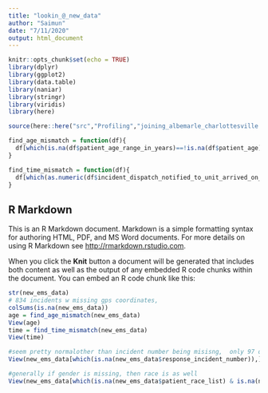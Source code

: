 ```yaml
---
title: "lookin_@_new_data"
author: "Saimun"
date: "7/11/2020"
output: html_document
---
```


```r
knitr::opts_chunk$set(echo = TRUE)
library(dplyr)
library(ggplot2)
library(data.table)
library(naniar)
library(stringr)
library(viridis)
library(here)

source(here::here("src","Profiling","joining_albemarle_charlottesville.R"))
```

```r
find_age_mismatch = function(df){
  df[which(is.na(df$patient_age_range_in_years)==!is.na(df$patient_age)),]
}

find_time_mismatch = function(df){
  df[which(as.numeric(df$incident_dispatch_notified_to_unit_arrived_on_scene_in_minutes)>as.numeric(df$total_unit_response_time)),]
}
```

## R Markdown

This is an R Markdown document. Markdown is a simple formatting syntax for authoring HTML, PDF, and MS Word documents. For more details on using R Markdown see <http://rmarkdown.rstudio.com>.

When you click the **Knit** button a document will be generated that includes both content as well as the output of any embedded R code chunks within the document. You can embed an R code chunk like this:

```r
str(new_ems_data)
# 834 incidents w missing gps coordinates, 
colSums(is.na(new_ems_data))
age = find_age_mismatch(new_ems_data)
View(age)
time = find_time_mismatch(new_ems_data)
View(time)

#seem pretty normalother than incident number being misisng,  only 97 of them.
View(new_ems_data[which(is.na(new_ems_data$response_incident_number)),])

#generally if gender is missing, then race is as well
View(new_ems_data[which(is.na(new_ems_data$patient_race_list) & is.na(new_ems_data$patient_gender)),])




```

